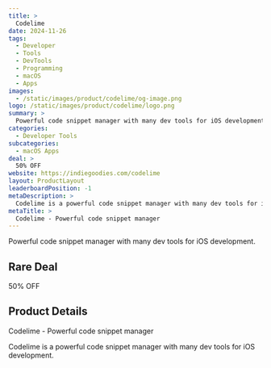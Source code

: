 ```yaml
---
title: >
  Codelime
date: 2024-11-26
tags:
  - Developer
  - Tools
  - DevTools
  - Programming
  - macOS
  - Apps
images:
  - /static/images/product/codelime/og-image.png
logo: /static/images/product/codelime/logo.png
summary: >
  Powerful code snippet manager with many dev tools for iOS development.
categories:
  - Developer Tools
subcategories:
  - macOS Apps
deal: >
  50% OFF
website: https://indiegoodies.com/codelime
layout: ProductLayout
leaderboardPosition: -1
metaDescription: >
  Codelime is a powerful code snippet manager with many dev tools for iOS development.
metaTitle: >
  Codelime - Powerful code snippet manager
---
```

Powerful code snippet manager with many dev tools for iOS development.

## Rare Deal

50% OFF

## Product Details

Codelime - Powerful code snippet manager

Codelime is a powerful code snippet manager with many dev tools for iOS development.
